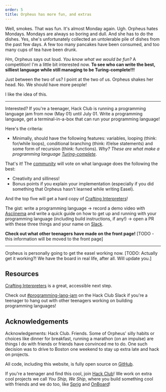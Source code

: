 ```yaml
---
order: 5
title: Orpheus has more fun, and extras
---
```


Well, smokes. That was fun. It's almost Monday again. Ugh. Orpheus hates Mondays. Mondays are always so boring and dull. And she has to do the dishes. Yes, she's unfortunately collected an untolerable pile of dishes from the past few days. A few too many pancakes have been consumed, and too many cups of tea have been drunk.

*Hm*, Orpheus says out loud. *You know what we would be fun?* A competition! I'm a little bit interested now. **To see who can write the best, silliest language while still managing to be Turing-complete!!!**

Just between the two of us? I point at the two of us. Orpheus shakes her head. No. We should have more people!

I like the idea of this.

---

Interested? If you're a teenager, Hack Club is running a programming language jam from now (May 01) until July 01. Write a programming language, get a terminal-in-a-box that can run your programming language!

Here's the criteria:

* Minimally, should have the following features: variables, looping (think: for/while loops), conditional branching (think: if/else statements) and some form of recursion (think: functions). *Why? These are what make a programming language [Turing-complete](https://stackoverflow.com/questions/7284/what-is-turing-complete)*.

That's it! The [community](https://hackclub.com/slack) will vote on what language does the following the best:

* Creativity and silliness! 
* Bonus points if you explain your implementation (especially if you did something that Orpheus hasn't learned while writing Easel).

And the top five will get a hard copy of [Crafting Interpreters](https://craftinginterpreters.com/)!

The gist: write a programming language &rarr; record a demo video with [Asciinema](https://asciinema.org/) and write a quick guide on how to get up and running with your programming language (including build instructions, if any!) &rarr; open a PR with these three things and your name on [Slack](https://hackclub.com/slack).

**Check out what other teenagers have made on the front page!** [TODO - this information will be moved to the front page]

---

Orpheus is personally going to get the easel working now. [TODO: Actually get it working?! We have the board in real life, after all. Will update you.]

## Resources

[Crafting Interpreters](https://craftinginterpreters.com/) is a great, accessible next step.

Check out [#programming-lang-jam](https://app.slack.com/client/T0266FRGM/C06T22ZFQGP) on the Hack Club Slack if you're a teenager to hang out with other teenagers working on building programming languages!

## Acknowledgements

Acknowledgements: Hack Club. Friends. Some of Orpheus' silly habits or choices like dinner for breakfast, running a marathon (on an impulse) are things I do with friends or friends have convinced me to do. One such decision was to drive to Boston one weekend to stay up extra late and hack on projects.

All code, including this website, is fully open source on [GitHub]().

If you're a teenager and find this cool, join [Hack Club](https://hackclub.com)! We work on extra cool projects we call _You Ship, We Ship_, where you build something cool with friends and we do too, like [Sprig](https://sprig.hackclub.com) and [OnBoard](https://onboard.hackclub.com)!
